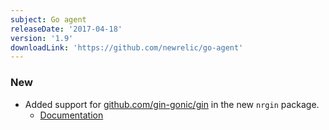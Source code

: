 ```yaml
---
subject: Go agent
releaseDate: '2017-04-18'
version: '1.9'
downloadLink: 'https://github.com/newrelic/go-agent'
---
```


### New

* Added support for [github.com/gin-gonic/gin](https://github.com/gin-gonic/gin) in the new `nrgin` package.
  * [Documentation](http://godoc.org/github.com/newrelic/go-agent/_integrations/nrgin/v1)
